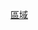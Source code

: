 {{Catnav|亚洲国家模板|台灣模板}}
{{Catnav|臺灣|台灣模板}}
{{Template category|description = 本分類收錄台灣各縣市相關之模板。}}

[[Category:台灣模板|區域]]